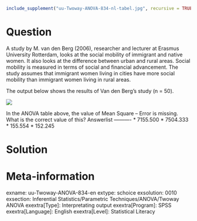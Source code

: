 ```r
include_supplement("uu-Twoway-ANOVA-834-nl-tabel.jpg", recursive = TRUE)
```

Question
========
  
A study by M. van den Berg (2006), researcher and lecturer at Erasmus University Rotterdam, looks at the social mobility of immigrant and native women. It also looks at the difference between urban and rural areas. Social mobility is measured in terms of social and financial advancement. The study assumes that immigrant women living in cities have more social mobility than immigrant women living in rural areas.

The output below shows the results of Van den Berg's study (n = 50).


![](uu-Twoway-ANOVA-834-nl-tabel.jpg)

In the ANOVA table above, the value of Mean Square -- Error is missing. What is the correct value of this? 
Answerlist
----------
* 7155.500
* 7504.333
* 155.554
* 152.245


Solution
========

Meta-information
================
exname: uu-Twoway-ANOVA-834-en
extype: schoice
exsolution: 0010
exsection: Inferential Statistics/Parametric Techniques/ANOVA/Twoway ANOVA
exextra[Type]: Interpretating output
exextra[Program]: SPSS
exextra[Language]: English
exextra[Level]: Statistical Literacy
